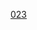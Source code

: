 {{整数
| nav_pre = Category:名数
| list name = [[:分類:名数|:分類:名数]]
| list = {{Numbers digits|23|namespace=:Category:名数}}
| num=23
}}
[[Category:名數|023]]